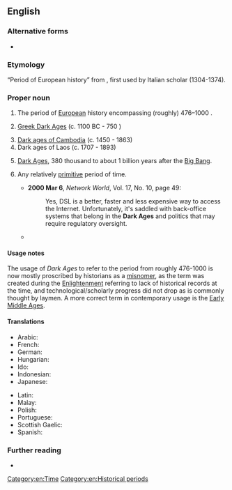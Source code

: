 {{also|dark ages}}

==English==

===Alternative forms===
* {{l|en|dark ages}}

===Etymology===
“Period of European history” from {{der|en|la|[[saeculum]] [[obscūrum]]|gloss=dark age; dark century}}, first used by Italian scholar {{w|Petrarch}} (1304-1374).

===Proper noun===
{{en-proper noun|head=[[dark|Dark]] [[age|Ages]]}}

# {{lb|en|proscribed}} The period of [[European]] history encompassing (roughly) 476–1000 {{C.E.}}.
#: {{syn|en|Early Middle Ages}}
# {{lb|en|Ancient Greece}} [[W:Greek Dark Ages|Greek Dark Ages]] (c. 1100 BC - 750 {{B.C.E.}})
# [[W:Dark ages of Cambodia|Dark ages of Cambodia]] (c. 1450 - 1863)
# Dark ages of Laos (c. 1707 - 1893)
# {{lb|en|astronomy}} [[W:Chronology_of_the_universe#The_Dark_Ages_and_large-scale_structure_emergence|Dark Ages]], 380 thousand to about 1 billion years after the [[Big Bang]].
# {{lb|en|figuratively}} Any relatively [[primitive]] period of time.
#* '''2000 Mar 6''', ''Network World'', Vol. 17, No. 10, page 49:
#*: Yes, DSL is a better, faster and less expensive way to access the Internet. Unfortunately, it's saddled with back-office systems that belong in the '''Dark Ages''' and politics that may require regulatory oversight.
#* {{quote-book|en|year=2001|isbn=0-375-50578-4|author=Lawrence Lessig|title=The future of ideas: the fate of the commons in a connected world|page=104|url=http://www.the-future-of-ideas.com/download/lessig_FOI.pdf|passage=Put yourself back in the '''dark ages''', the time before the Internet took off–say, the 1970s–and ask: What was the environment for creativity then?}}

====Usage notes====
The usage of ''Dark Ages'' to refer to the period from roughly 476-1000 is now mostly proscribed by historians as a [[misnomer]], as the term was created during the [[Enlightenment]] referring to lack of historical records at the time, and technological/scholarly progress did not drop as is commonly thought by laymen. A more correct term in contemporary usage is the [[Early Middle Ages]].

====Translations====
{{trans-top|historic period}}
* Arabic: {{t|ar|اَلْعُصُورُ الْمُظْلِمَةُ‎}}
* French: {{t|fr|siècles obscurs}}
* German: {{t|de|Dunkle Jahrhunderte}}
* Hungarian: {{t|hu|sötét középkor}}
* Ido: {{t|io|tenebro-epoko}}
* Indonesian: {{t|id|Zaman Kegelapan}}
* Japanese: {{t|ja|暗黒時代|tr=あんこくじだい, ankoku jidai}}
{{trans-mid}}
* Latin: {{t|la|saeculum obscurum}}
* Malay: {{t|ms|Zaman Kelam}}
* Polish: {{t|pl|wieki ciemne|m-p}}
* Portuguese: {{t|pt|Idade das Trevas|f}}
* Scottish Gaelic: {{t|gd|Linntean Dorcha|m-p|f-p|alt=Na Lintean Dorcha}}
* Spanish: {{t|es|Edad Oscura|f}}
{{trans-bottom}}

===Further reading===
* {{pedia}}

[[Category:en:Time]]
[[Category:en:Historical periods]]
